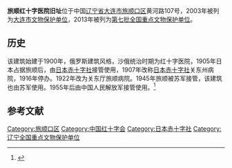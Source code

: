 {{coord|38.81278|121.26212|display=title}}
{{文物保护单位
| 级别 = 全国
| 名称 = 旅顺红十字医院旧址
| 图片 = 
| 所在 = [[辽宁省|辽宁省]][[大连市|大连市]][[旅顺口区|旅顺口区]]
| 分类 = 近现代重要史迹及代表性建筑
| 时代 = 1900年
| 编号 = 7-1664-5-057
| 登录 = 2013年3月5日
}}

'''旅顺红十字医院旧址'''位于中国[[辽宁省|辽宁省]][[大连市|大连市]][[旅顺口区|旅顺口区]]黄河路107号，2003年被列为[[大连市文物保护单位|大连市文物保护单位]]，2013年被列为[[第七批全国重点文物保护单位|第七批全国重点文物保护单位]]。

==历史==
该建筑始建于1900年，俄罗斯建筑风格，沙俄统治时期为红十字医院，1905年日本占据旅顺后，由[[日本赤十字社|日本赤十字社]]接管使用，1907年改称[[日本赤十字社|日本赤十字社]]关东州病院，1916年停办。1922年改为关东厅旅顺病院。1945年旅顺被苏军接管，该建筑也由苏军使用。1955年后由中国人民解放军接管使用。<ref>{{Cite web |url=http://www.kaoguhui.cn/webshow/yzDetail.shtml?articleId=3479 |title=旅顺红十字医院旧址 |access-date=2015-07-17 |archive-url=https://web.archive.org/web/20160306051721/http://www.kaoguhui.cn/webshow/yzDetail.shtml?articleId=3479 |archive-date=2016-03-06 |dead-url=yes }}</ref>

==参考文献==
{{reflist}}

{{辽宁全国重点文物保护单位}}
[[Category:旅顺口区|Category:旅顺口区]]
[[Category:中国红十字会|Category:中国红十字会]]
[[Category:日本赤十字社|Category:日本赤十字社]]
[[Category:辽宁全国重点文物保护单位|Category:辽宁全国重点文物保护单位]]